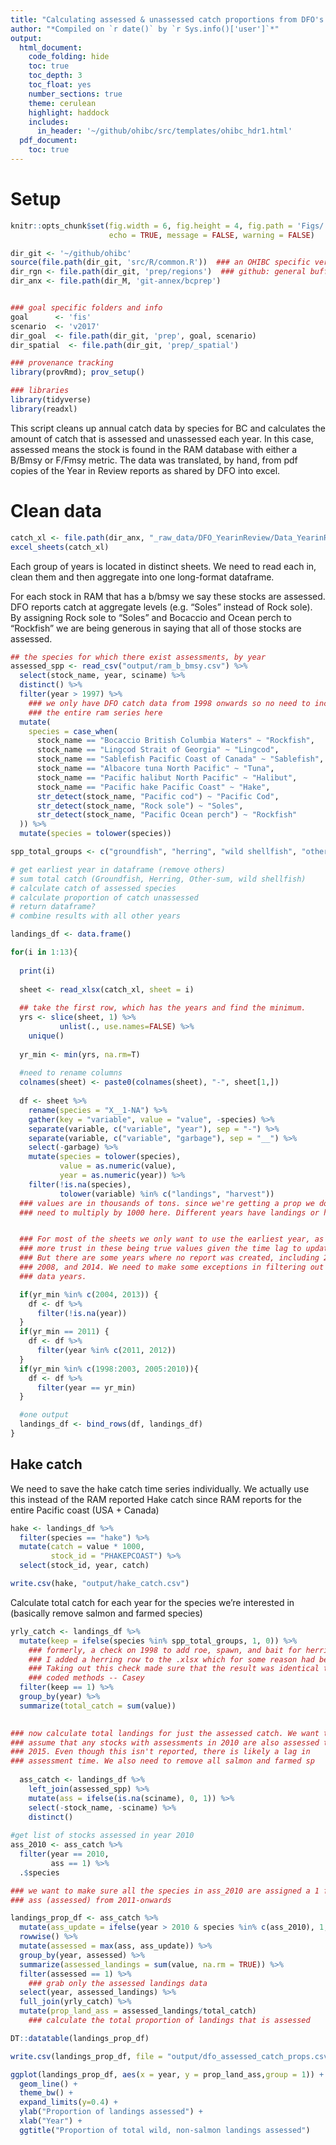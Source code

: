 ```yaml
---
title: "Calculating assessed & unassessed catch proportions from DFO's Year in Review reports"
author: "*Compiled on `r date()` by `r Sys.info()['user']`*"
output: 
  html_document:
    code_folding: hide
    toc: true
    toc_depth: 3
    toc_float: yes
    number_sections: true
    theme: cerulean
    highlight: haddock
    includes: 
      in_header: '~/github/ohibc/src/templates/ohibc_hdr1.html'
  pdf_document:
    toc: true
---
```


# Setup
``` r

knitr::opts_chunk$set(fig.width = 6, fig.height = 4, fig.path = 'Figs/',
                      echo = TRUE, message = FALSE, warning = FALSE)

dir_git <- '~/github/ohibc'
source(file.path(dir_git, 'src/R/common.R'))  ### an OHIBC specific version of common.R
dir_rgn <- file.path(dir_git, 'prep/regions')  ### github: general buffer region shapefiles
dir_anx <- file.path(dir_M, 'git-annex/bcprep')


### goal specific folders and info
goal      <- 'fis'
scenario  <- 'v2017'
dir_goal  <- file.path(dir_git, 'prep', goal, scenario)
dir_spatial  <- file.path(dir_git, 'prep/_spatial')

### provenance tracking
library(provRmd); prov_setup()

### libraries
library(tidyverse)
library(readxl)
```

This script cleans up annual catch data by species for BC and calculates the amount of catch that is assessed and unassessed each year. In this case, assessed means the stock is found in the RAM database with either a B/Bmsy or F/Fmsy metric. The data was translated, by hand, from pdf copies of the Year in Review reports as shared by DFO into excel. 

# Clean data

```r
catch_xl <- file.path(dir_anx, "_raw_data/DFO_YearinReview/Data_YearinReview_RAW.xlsx")
excel_sheets(catch_xl)
```

Each group of years is located in distinct sheets. We need to read each in, clean them and then aggregate into one long-format dataframe.

For each stock in RAM that has a b/bmsy we say these stocks are assessed. DFO reports catch at aggregate levels (e.g. "Soles" instead of Rock sole). By assigning Rock sole to "Soles" and Bocaccio and Ocean perch to "Rockfish" we are being generous in saying that all of those stocks are assessed.

```r

## the species for which there exist assessments, by year
assessed_spp <- read_csv("output/ram_b_bmsy.csv") %>%
  select(stock_name, year, sciname) %>%
  distinct() %>%
  filter(year > 1997) %>%    
    ### we only have DFO catch data from 1998 onwards so no need to include 
    ### the entire ram series here
  mutate(
    species = case_when(
      stock_name == "Bocaccio British Columbia Waters" ~ "Rockfish",
      stock_name == "Lingcod Strait of Georgia" ~ "Lingcod",
      stock_name == "Sablefish Pacific Coast of Canada" ~ "Sablefish",
      stock_name == "Albacore tuna North Pacific" ~ "Tuna",
      stock_name == "Pacific halibut North Pacific" ~ "Halibut",
      stock_name == "Pacific hake Pacific Coast" ~ "Hake",
      str_detect(stock_name, "Pacific cod") ~ "Pacific Cod",
      str_detect(stock_name, "Rock sole") ~ "Soles",
      str_detect(stock_name, "Pacific Ocean perch") ~ "Rockfish"
  )) %>%
  mutate(species = tolower(species))
```


```r

spp_total_groups <- c("groundfish", "herring", "wild shellfish", "other-sum")

# get earliest year in dataframe (remove others)
# sum total catch (Groundfish, Herring, Other-sum, wild shellfish)
# calculate catch of assessed species
# calculate proportion of catch unassessed
# return dataframe?
# combine results with all other years

landings_df <- data.frame()

for(i in 1:13){
  
  print(i)
  
  sheet <- read_xlsx(catch_xl, sheet = i) 
  
  ## take the first row, which has the years and find the minimum.
  yrs <- slice(sheet, 1) %>% 
           unlist(., use.names=FALSE) %>%
    unique() 
  
  yr_min <- min(yrs, na.rm=T)
  
  #need to rename columns
  colnames(sheet) <- paste0(colnames(sheet), "-", sheet[1,])
  
  df <- sheet %>%
    rename(species = "X__1-NA") %>%
    gather(key = "variable", value = "value", -species) %>% 
    separate(variable, c("variable", "year"), sep = "-") %>%
    separate(variable, c("variable", "garbage"), sep = "__") %>%
    select(-garbage) %>%
    mutate(species = tolower(species),
           value = as.numeric(value),
           year = as.numeric(year)) %>%
    filter(!is.na(species),
           tolower(variable) %in% c("landings", "harvest")) 
  ### values are in thousands of tons. since we're getting a prop we don't 
  ### need to multiply by 1000 here. Different years have landings or harvest as column names


  ### For most of the sheets we only want to use the earliest year, as we have 
  ### more trust in these being true values given the time lag to update them. 
  ### But there are some years where no report was created, including 2007, 
  ### 2008, and 2014. We need to make some exceptions in filtering out these 
  ### data years.

  if(yr_min %in% c(2004, 2013)) {
    df <- df %>%
      filter(!is.na(year))
  }
  if(yr_min == 2011) {
    df <- df %>%
      filter(year %in% c(2011, 2012))
  }
  if(yr_min %in% c(1998:2003, 2005:2010)){
    df <- df %>%
      filter(year == yr_min)
  }

  #one output
  landings_df <- bind_rows(df, landings_df)
}
```

## Hake catch

We need to save the hake catch time series individually. We actually use this instead of the RAM reported Hake catch since RAM reports for the entire Pacific coast (USA + Canada)

```r
hake <- landings_df %>%
  filter(species == "hake") %>%
  mutate(catch = value * 1000,
         stock_id = "PHAKEPCOAST") %>%
  select(stock_id, year, catch)

write.csv(hake, "output/hake_catch.csv")

```

Calculate total catch for each year for the species we're interested in (basically remove salmon and farmed species)

```r
yrly_catch <- landings_df %>%
  mutate(keep = ifelse(species %in% spp_total_groups, 1, 0)) %>%
    ### formerly, a check on 1998 to add roe, spawn, and bait for herring; but
    ### I added a herring row to the .xlsx which for some reason had been excluded.
    ### Taking out this check made sure that the result was identical to the original
    ### coded methods -- Casey
  filter(keep == 1) %>%
  group_by(year) %>%
  summarize(total_catch = sum(value))
  

### now calculate total landings for just the assessed catch. We want to 
### assume that any stocks with assessments in 2010 are also assessed through 
### 2015. Even though this isn't reported, there is likely a lag in 
### assessment time. We also need to remove all salmon and farmed sp
  
  ass_catch <- landings_df %>%
    left_join(assessed_spp) %>%
    mutate(ass = ifelse(is.na(sciname), 0, 1)) %>%
    select(-stock_name, -sciname) %>% 
    distinct()
  
#get list of stocks assessed in year 2010
ass_2010 <- ass_catch %>%
  filter(year == 2010,
         ass == 1) %>%
  .$species

### we want to make sure all the species in ass_2010 are assigned a 1 for 
### ass (assessed) from 2011-onwards

landings_prop_df <- ass_catch %>%
  mutate(ass_update = ifelse(year > 2010 & species %in% c(ass_2010), 1, 0)) %>%
  rowwise() %>%
  mutate(assessed = max(ass, ass_update)) %>%
  group_by(year, assessed) %>%
  summarize(assessed_landings = sum(value, na.rm = TRUE)) %>%
  filter(assessed == 1) %>%            
    ### grab only the assessed landings data
  select(year, assessed_landings) %>% 
  full_join(yrly_catch) %>%
  mutate(prop_land_ass = assessed_landings/total_catch) 
    ### calculate the total proportion of landings that is assessed

DT::datatable(landings_prop_df)

write.csv(landings_prop_df, file = "output/dfo_assessed_catch_props.csv")

ggplot(landings_prop_df, aes(x = year, y = prop_land_ass,group = 1)) + 
  geom_line() + 
  theme_bw() + 
  expand_limits(y=0.4) + 
  ylab("Proportion of landings assessed") +
  xlab("Year") +
  ggtitle("Proportion of total wild, non-salmon landings assessed")
```




